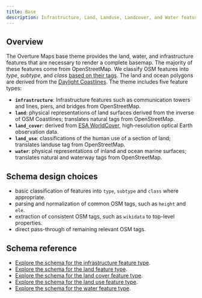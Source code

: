 ```yaml
---
title: Base
description: Infrastructure, Land, Landuse, Landcover, and Water features.
---
```


## Overview

The Overture Maps base theme provides the land, water, and infrastructure features that are necessary to render a complete basemap. The majority of these features come from OpenStreetMap. We classify OSM features into *type*, *subtype*, and *class* [based on their tags](/schema/concepts/by-theme/base/). The land and ocean polygons are derived from the [Daylight Coastlines](https://daylightmap.org/coastlines.html). The theme includes five feature types:

- **`infrastructure`**: Infrastructure features such as communication towers and lines, piers, and bridges from OpenStreetMap.
- **`land`**: physical representations of land surfaces derived from the inverse of OSM Coastlines; translates natural tags from OpenStreetMap.
- **`land_cover`**: derived from [ESA WorldCover](https://esa-worldcover.org/en), high-resolution optical Earth observation data.
- **`land_use`**: classifications of the human use of a section of land; translates landuse tag from OpenStreetMap.
- **`water`**: physical representations of inland and ocean marine surfaces; translates natural and waterway tags from OpenStreetMap.

## Schema design choices

- basic classification of features into `type`, `subtype` and `class` where appropriate.
- parsing and normalization of common OSM tags, such as `height` and `ele`.
- extraction of consistent OSM tags, such as `wikidata` to top-level properties.
- direct pass-through of remaining relevant OSM tags.

## Schema reference

- [Explore the schema for the infrastructure feature type](/schema/reference/base/infrastructure).
- [Explore the schema for the land feature type](/schema/reference/base/land).
- [Explore the schema for the land cover feature type](/schema/reference/base/land_cover).
- [Explore the schema for the land use feature type](/schema/reference/base/land_use).
- [Explore the schema for the water feature type](/schema/reference/base/water).
